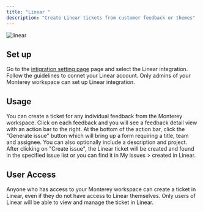 ```yaml
---
title: "Linear "
description: "Create Linear tickets from customer feedback or themes"
---
```


![linear](https://monterey-documentation-gifs.s3.us-east-2.amazonaws.com/linear.gif)

## Set up

Go to the [intigration setting page](../https://app.monterey.ai/w/cl5b6pdc45011ebfde64e4qkf/settings/integrations/) page and select the Linear integration. Follow the guidelines to connet your Linear account. Only admins of your Monterey workspace can set up Linear integration.

## Usage

You can create a ticket for any individual feedback from the Monterey workspace. Click on each feedback and you will see a feedback detail view with an action bar to the right. At the bottom of the action bar, click the "Generate issue" button which will bring up a form requiring a title, team and assignee. You can also optionally include a description and project. After clicking on "Create issue", the Linear ticket will be created and found in the specified issue list or you can find it in My issues > created in Linear.

## User Access

Anyone who has access to your Monterey workspace can create a ticket in Linear, even if they do not have access to Linear themselves. Only users of Linear will be able to view and manage the ticket in Linear.
